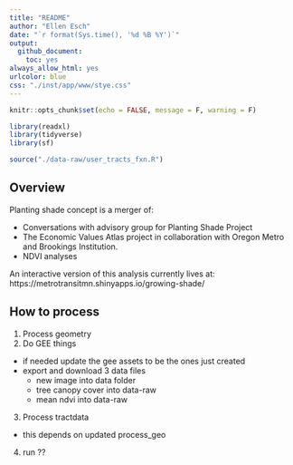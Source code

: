 ```yaml
---
title: "README"
author: "Ellen Esch"
date: "`r format(Sys.time(), '%d %B %Y')`"
output:
  github_document:
    toc: yes
always_allow_html: yes
urlcolor: blue
css: "./inst/app/www/stye.css"
---
```


```r
knitr::opts_chunk$set(echo = FALSE, message = F, warning = F)

library(readxl)
library(tidyverse)
library(sf)

source("./data-raw/user_tracts_fxn.R")
```

## Overview

Planting shade concept is a merger of:

- Conversations with advisory group for Planting Shade Project
- The Economic Values Atlas project in collaboration with Oregon Metro and Brookings Institution. 
- NDVI analyses

An interactive version of this analysis currently lives at:  https://metrotransitmn.shinyapps.io/growing-shade/

## How to process

1) Process geometry
2) Do GEE things
  - if needed update the gee assets to be the ones just created
  - export and download 3 data files
    - new image into data folder
    - tree canopy cover into data-raw
    - mean ndvi into data-raw
3) Process tractdata
  - this depends on updated process_geo
4) run ??

